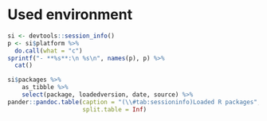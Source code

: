 # Used environment

```r
si <- devtools::session_info()
p <- si$platform %>%
  do.call(what = "c")
sprintf("- **%s**:\n %s\n", names(p), p) %>%
  cat()
```

```r
si$packages %>%
    as_tibble %>%
    select(package, loadedversion, date, source) %>%
pander::pandoc.table(caption = "(\\#tab:sessioninfo)Loaded R packages",
                     split.table = Inf)

```


